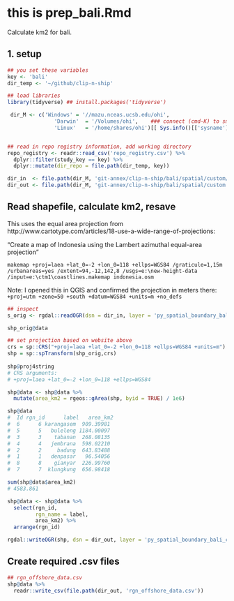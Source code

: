 # this is prep_bali.Rmd

Calculate km2 for bali. 

## 1. setup

```r

## you set these variables
key <- 'bali'
dir_temp <- '~/github/clip-n-ship'

## load libraries
library(tidyverse) ## install.packages('tidyverse')

 dir_M <- c('Windows' = '//mazu.nceas.ucsb.edu/ohi',
               'Darwin'  = '/Volumes/ohi',    ### connect (cmd-K) to smb://mazu/ohi
               'Linux'   = '/home/shares/ohi')[[ Sys.info()[['sysname']] ]]


## read in repo registry information, add working directory 
repo_registry <- readr::read_csv('repo_registry.csv') %>%
  dplyr::filter(study_key == key) %>%
  dplyr::mutate(dir_repo = file.path(dir_temp, key))

dir_in  <- file.path(dir_M, 'git-annex/clip-n-ship/bali/spatial/custom/raw')
dir_out <- file.path(dir_M, 'git-annex/clip-n-ship/bali/spatial/custom')

```

## Read shapefile, calculate km2, resave

This uses the equal area projection from http://www.cartotype.com/articles/18-use-a-wide-range-of-projections: 

"Create a map of Indonesia using the Lambert azimuthal equal-area projection"

`makemap +proj=laea +lat_0=-2 +lon_0=118 +ellps=WGS84 /graticule=1,15m /urbanareas=yes /extent=94,-12,142,8 /usgs=e:\new-height-data /input=e:\ctm1\coastlines.makemap indonesia.osm`

Note: I opened this in QGIS and confirmed the projection in meters there:
`+proj=utm +zone=50 +south +datum=WGS84 +units=m +no_defs`

```r
## inspect
s_orig <- rgdal::readOGR(dsn = dir_in, layer = 'py_spatial_boundary_bali')

shp_orig@data

## set projection based on website above
crs = sp::CRS("+proj=laea +lat_0=-2 +lon_0=118 +ellps=WGS84 +units=m")
shp = sp::spTransform(shp_orig,crs)
  
shp@proj4string
# CRS arguments:
# +proj=laea +lat_0=-2 +lon_0=118 +ellps=WGS84 

shp@data <- shp@data %>%
  mutate(area_km2 = rgeos::gArea(shp, byid = TRUE) / 1e6)

shp@data
#  Id rgn_id      label   area_km2
#  6      6 karangasem  909.39981
#  5      5   buleleng 1184.00097
#  3      3    tabanan  268.08135
#  4      4   jembrana  598.02210
#  2      2     badung  643.83488
#  1      1   denpasar   96.54056
#  8      8    gianyar  226.99760
#  7      7  klungkung  656.98418

sum(shp@data$area_km2)
# 4583.861

shp@data <- shp@data %>%
  select(rgn_id, 
         rgn_name = label,
         area_km2) %>%
  arrange(rgn_id)

rgdal::writeOGR(shp, dsn = dir_out, layer = 'py_spatial_boundary_bali_clean', driver = 'ESRI Shapefile', overwrite=TRUE) 

```

## Create required .csv files
```r
## rgn_offshore_data.csv
shp@data %>%
  readr::write_csv(file.path(dir_out, 'rgn_offshore_data.csv'))

```
